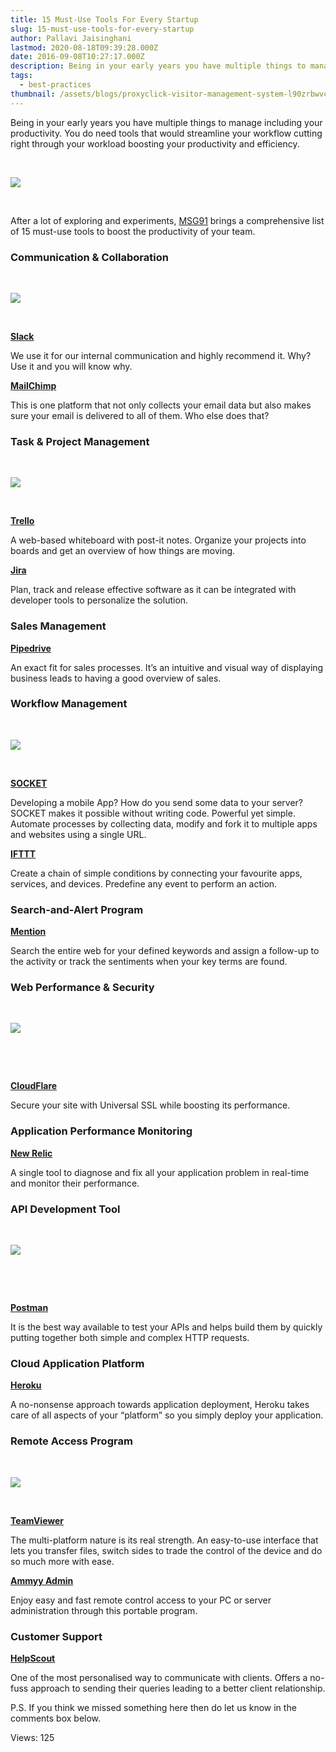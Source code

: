 ```yaml
---
title: 15 Must-Use Tools For Every Startup
slug: 15-must-use-tools-for-every-startup
author: Pallavi Jaisinghani
lastmod: 2020-08-18T09:39:28.000Z
date: 2016-09-08T10:27:17.000Z
description: Being in your early years you have multiple things to manage including your productivity. You do need tools that would streamline your workflow cutting right through your workload boosting your productivity and efficiency.
tags:
  - best-practices
thumbnail: /assets/blogs/proxyclick-visitor-management-system-l90zrbwvcoe-unsplash.jpg
---
```


Being in your early years you have multiple things to manage including your productivity. You do need tools that would streamline your workflow cutting right through your workload boosting your productivity and efficiency.


 


![](https://images-msg91.s3.ap-south-1.amazonaws.com/content/images/wordpress/2018/04/Office-productivity1-1.jpg)


 


After a lot of exploring and experiments, [MSG91](https://msg91.com "Enterprise Bulk SMS Provider") brings a comprehensive list of 15 must-use tools to boost the productivity of your team. 


### **Communication & Collaboration**


 


![](https://images-msg91.s3.ap-south-1.amazonaws.com/content/images/wordpress/2018/04/slack.jpg)


 


[**Slack**](https://slack.com/)


We use it for our internal communication and highly recommend it. Why? Use it and you will know why.


[**MailChimp**](https://mailchimp.com/)


This is one platform that not only collects your email data but also makes sure your email is delivered to all of them. Who else does that?


### **Task & Project Management**


 


![](https://images-msg91.s3.ap-south-1.amazonaws.com/content/images/wordpress/2018/04/Trello.jpg)


 


[**Trello**](https://trello.com/)


A web-based whiteboard with post-it notes. Organize your projects into boards and get an overview of how things are moving.


[**Jira**](https://www.atlassian.com/software/jira)


Plan, track and release effective software as it can be integrated with developer tools to personalize the solution.


### **Sales Management**


[**Pipedrive**](https://www.pipedrive.com/)


An exact fit for sales processes. It’s an intuitive and visual way of displaying business leads to having a good overview of sales. 


### **Workflow Management**


 


![](https://images-msg91.s3.ap-south-1.amazonaws.com/content/images/wordpress/2018/04/Socket.png)


 


[**SOCKET**](https://viasocket.com/#/home)


Developing a mobile App? How do you send some data to your server? SOCKET makes it possible without writing code. Powerful yet simple. Automate processes by collecting data, modify and fork it to multiple apps and websites using a single URL. 


[**IFTTT**](https://ifttt.com/)


Create a chain of simple conditions by connecting your favourite apps, services, and devices. Predefine any event to perform an action.


### **Search-and-Alert Program**


[**Mention**](https://mention.com/en/)


Search the entire web for your defined keywords and assign a follow-up to the activity or track the sentiments when your key terms are found.


### **Web Performance & Security**


 


![](https://images-msg91.s3.ap-south-1.amazonaws.com/content/images/wordpress/2018/04/Cloudflare-1.png)


 


 


[**CloudFlare**](https://www.cloudflare.com/)


Secure your site with Universal SSL while boosting its performance. 


### **Application Performance Monitoring**


[**New Relic**](https://newrelic.com/)


A single tool to diagnose and fix all your application problem in real-time and monitor their performance. 


### **API Development Tool**


 


![](https://images-msg91.s3.ap-south-1.amazonaws.com/content/images/wordpress/2018/04/Postman-1-2.png)


 


 


[**Postman**](https://www.getpostman.com/)


It is the best way available to test your APIs and helps build them by quickly putting together both simple and complex HTTP requests.


### **Cloud Application Platform**


[**Heroku**](https://www.heroku.com/)


A no-nonsense approach towards application deployment, Heroku takes care of all aspects of your “platform” so you simply deploy your application.


### **Remote Access Program**


 


![](https://images-msg91.s3.ap-south-1.amazonaws.com/content/images/wordpress/2018/04/Team-Viewer.png)


 


[**TeamViewer**](https://www.teamviewer.com/en/)


The multi-platform nature is its real strength. An easy-to-use interface that lets you transfer files, switch sides to trade the control of the device and do so much more with ease. 


[**Ammyy Admin**](https://www.ammyy.com/en/)


Enjoy easy and fast remote control access to your PC or server administration through this portable program.


### **Customer Support**


[**HelpScout**](https://www.helpscout.net/)


One of the most personalised way to communicate with clients. Offers a no-fuss approach to sending their queries leading to a better client relationship.


P.S. If you think we missed something here then do let us know in the comments box below.


 Views: 125


